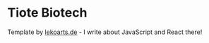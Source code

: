 # Tiote Biotech

Template by [lekoarts.de](https://www.lekoarts.de?utm_source=cara&utm_medium=Starter) - I write about JavaScript and React there!
